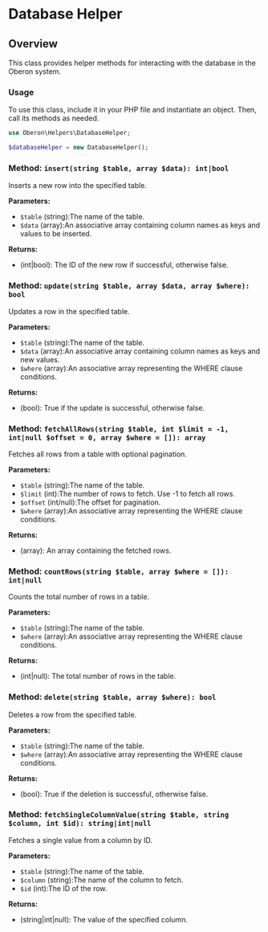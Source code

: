# Database Helper

## Overview

This class provides helper methods for interacting with the database in the Oberon system.

### Usage

To use this class, include it in your PHP file and instantiate an object. Then, call its methods as needed.

```php
use Oberon\Helpers\DatabaseHelper;

$databaseHelper = new DatabaseHelper();
```

### Method: `insert(string $table, array $data): int|bool`

Inserts a new row into the specified table.

**Parameters:**

-   `$table` (string):The name of the table.
-   `$data` (array):An associative array containing column names as keys and values to be inserted.

**Returns:**

-   (int|bool): The ID of the new row if successful, otherwise false.

### Method: `update(string $table, array $data, array $where): bool`

Updates a row in the specified table.

**Parameters:**

-   `$table` (string):The name of the table.
-   `$data` (array):An associative array containing column names as keys and new values.
-   `$where` (array):An associative array representing the WHERE clause conditions.

**Returns:**

-   (bool): True if the update is successful, otherwise false.

### Method: `fetchAllRows(string $table, int $limit = -1, int|null $offset = 0, array $where = []): array`

Fetches all rows from a table with optional pagination.

**Parameters:**

-   `$table` (string):The name of the table.
-   `$limit` (int):The number of rows to fetch. Use -1 to fetch all rows.
-   `$offset` (int/null):The offset for pagination.
-   `$where` (array):An associative array representing the WHERE clause conditions.

**Returns:**

-   (array): An array containing the fetched rows.

### Method: `countRows(string $table, array $where = []): int|null`

Counts the total number of rows in a table.

**Parameters:**

-   `$table` (string):The name of the table.
-   `$where` (array):An associative array representing the WHERE clause conditions.

**Returns:**

-   (int|null): The total number of rows in the table.

### Method: `delete(string $table, array $where): bool`

Deletes a row from the specified table.

**Parameters:**

-   `$table` (string):The name of the table.
-   `$where` (array):An associative array representing the WHERE clause conditions.

**Returns:**

-   (bool): True if the deletion is successful, otherwise false.

### Method: `fetchSingleColumnValue(string $table, string $column, int $id): string|int|null`

Fetches a single value from a column by ID.

**Parameters:**

-   `$table` (string):The name of the table.
-   `$column` (string):The name of the column to fetch.
-   `$id` (int):The ID of the row.

**Returns:**

-   (string|int|null): The value of the specified column.
